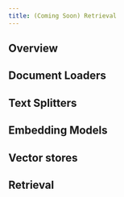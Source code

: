 ```yaml
---
title: (Coming Soon) Retrieval
---
```



<AlphaCallout />

## Overview

## Document Loaders

## Text Splitters

## Embedding Models

## Vector stores

## Retrieval
